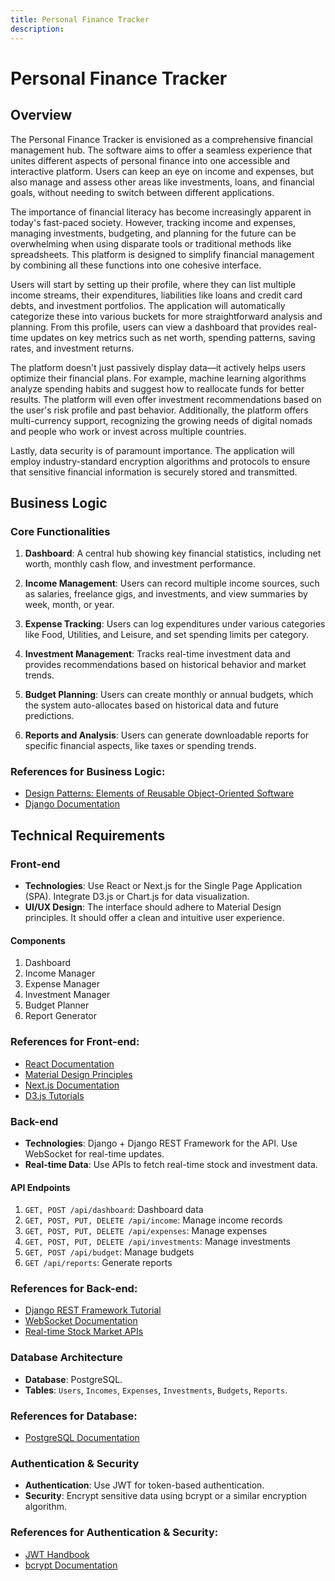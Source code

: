 ```yaml
---
title: Personal Finance Tracker
description: 
---
```


# Personal Finance Tracker

## Overview

The Personal Finance Tracker is envisioned as a comprehensive financial management hub. The software aims to offer a seamless experience that unites different aspects of personal finance into one accessible and interactive platform. Users can keep an eye on income and expenses, but also manage and assess other areas like investments, loans, and financial goals, without needing to switch between different applications.

The importance of financial literacy has become increasingly apparent in today's fast-paced society. However, tracking income and expenses, managing investments, budgeting, and planning for the future can be overwhelming when using disparate tools or traditional methods like spreadsheets. This platform is designed to simplify financial management by combining all these functions into one cohesive interface.

Users will start by setting up their profile, where they can list multiple income streams, their expenditures, liabilities like loans and credit card debts, and investment portfolios. The application will automatically categorize these into various buckets for more straightforward analysis and planning. From this profile, users can view a dashboard that provides real-time updates on key metrics such as net worth, spending patterns, saving rates, and investment returns.

The platform doesn't just passively display data—it actively helps users optimize their financial plans. For example, machine learning algorithms analyze spending habits and suggest how to reallocate funds for better results. The platform will even offer investment recommendations based on the user's risk profile and past behavior. Additionally, the platform offers multi-currency support, recognizing the growing needs of digital nomads and people who work or invest across multiple countries.

Lastly, data security is of paramount importance. The application will employ industry-standard encryption algorithms and protocols to ensure that sensitive financial information is securely stored and transmitted.

## Business Logic

### Core Functionalities

1. **Dashboard**: A central hub showing key financial statistics, including net worth, monthly cash flow, and investment performance.

2. **Income Management**: Users can record multiple income sources, such as salaries, freelance gigs, and investments, and view summaries by week, month, or year.

3. **Expense Tracking**: Users can log expenditures under various categories like Food, Utilities, and Leisure, and set spending limits per category.

4. **Investment Management**: Tracks real-time investment data and provides recommendations based on historical behavior and market trends.

5. **Budget Planning**: Users can create monthly or annual budgets, which the system auto-allocates based on historical data and future predictions.

6. **Reports and Analysis**: Users can generate downloadable reports for specific financial aspects, like taxes or spending trends.

### References for Business Logic:

- [Design Patterns: Elements of Reusable Object-Oriented Software](https://www.amazon.com/Design-Patterns-Elements-Reusable-Object-Oriented/dp/0201633612)
- [Django Documentation](https://docs.djangoproject.com/en/3.2/)

## Technical Requirements

### Front-end

- **Technologies**: Use React or Next.js for the Single Page Application (SPA). Integrate D3.js or Chart.js for data visualization.
- **UI/UX Design**: The interface should adhere to Material Design principles. It should offer a clean and intuitive user experience.

#### Components

1. Dashboard
2. Income Manager
3. Expense Manager
4. Investment Manager
5. Budget Planner
6. Report Generator

### References for Front-end:

- [React Documentation](https://reactjs.org/docs/getting-started.html)
- [Material Design Principles](https://material.io/design)
- [Next.js Documentation](https://nextjs.org/docs)
- [D3.js Tutorials](https://d3js.org/)

### Back-end

- **Technologies**: Django + Django REST Framework for the API. Use WebSocket for real-time updates.
- **Real-time Data**: Use APIs to fetch real-time stock and investment data.

#### API Endpoints

1. `GET, POST /api/dashboard`: Dashboard data
2. `GET, POST, PUT, DELETE /api/income`: Manage income records
3. `GET, POST, PUT, DELETE /api/expenses`: Manage expenses
4. `GET, POST, PUT, DELETE /api/investments`: Manage investments
5. `GET, POST /api/budget`: Manage budgets
6. `GET /api/reports`: Generate reports

### References for Back-end:

- [Django REST Framework Tutorial](https://www.django-rest-framework.org/tutorial/quickstart/)
- [WebSocket Documentation](https://developer.mozilla.org/en-US/docs/Web/API/WebSocket)
- [Real-time Stock Market APIs](https://www.alphavantage.co/documentation/)

### Database Architecture

- **Database**: PostgreSQL.
- **Tables**: `Users`, `Incomes`, `Expenses`, `Investments`, `Budgets`, `Reports`.

### References for Database:

- [PostgreSQL Documentation](https://www.postgresql.org/docs/)

### Authentication & Security

- **Authentication**: Use JWT for token-based authentication.
- **Security**: Encrypt sensitive data using bcrypt or a similar encryption algorithm.

### References for Authentication & Security:

- [JWT Handbook](https://auth0.com/resources/ebooks/jwt-handbook)
- [bcrypt Documentation](https://github.com/kelektiv/node.bcrypt.js)
